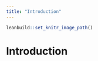 ```yaml
---
title: "Introduction"
---
```

```r
leanbuild::set_knitr_image_path()
```

# Introduction

